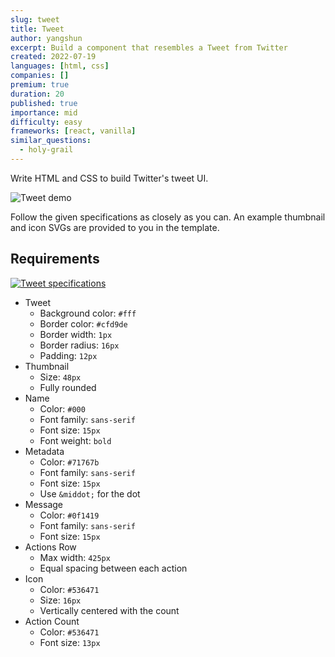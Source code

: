 ```yaml
---
slug: tweet
title: Tweet
author: yangshun
excerpt: Build a component that resembles a Tweet from Twitter
created: 2022-07-19
languages: [html, css]
companies: []
premium: true
duration: 20
published: true
importance: mid
difficulty: easy
frameworks: [react, vanilla]
similar_questions:
  - holy-grail
---
```


Write HTML and CSS to build Twitter's tweet UI.

![Tweet demo](/img/questions/tweet/tweet.png)

Follow the given specifications as closely as you can. An example thumbnail and icon SVGs are provided to you in the template.

## Requirements

[![Tweet specifications](/img/questions/tweet/tweet-specs.png)](/img/questions/tweet/tweet-specs.png)

- Tweet
  - Background color: `#fff`
  - Border color: `#cfd9de`
  - Border width: `1px`
  - Border radius: `16px`
  - Padding: `12px`
- Thumbnail
  - Size: `48px`
  - Fully rounded
- Name
  - Color: `#000`
  - Font family: `sans-serif`
  - Font size: `15px`
  - Font weight: `bold`
- Metadata
  - Color: `#71767b`
  - Font family: `sans-serif`
  - Font size: `15px`
  - Use `&middot;` for the dot
- Message
  - Color: `#0f1419`
  - Font family: `sans-serif`
  - Font size: `15px`
- Actions Row
  - Max width: `425px`
  - Equal spacing between each action
- Icon
  - Color: `#536471`
  - Size: `16px`
  - Vertically centered with the count
- Action Count
  - Color: `#536471`
  - Font size: `13px`
